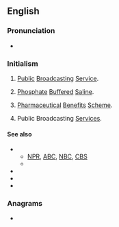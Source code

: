 ==English==
{{wikipedia|PBS (disambiguation)}}

===Pronunciation===
* {{audio|en-au-PBS.ogg|Audio (AU)|lang=en}}

===Initialism===
{{rfc-header|Initialism}}
{{head|en|initialism}}

# {{lb|en|US|television}} [[public|Public]] [[broadcasting|Broadcasting]] [[service|Service]]. {{defdate|Launched 1970.}}
# {{lb|en|US|biology}} [[phosphate|Phosphate]] [[buffered|Buffered]] [[saline|Saline]].
# {{lb|en|Australia}} [[pharmaceutical|Pharmaceutical]] [[benefits|Benefits]] [[scheme|Scheme]]. {{defdate|Established 1948.}}
# {{lb|en|Malta}} Public Broadcasting [[services|Services]].

====See also====
* {{sense|Public Broadcasting Service}}
** [[NPR]], [[ABC]], [[NBC]], [[CBS]]
** {{projectlink|wikipedia|Public Broadcasting Service}}
* {{projectlink|wikipedia|Phosphate buffered saline}}
* {{projectlink|wikipedia|Pharmaceutical Benefits Scheme}}
* {{projectlink|wikipedia|Public Broadcasting Services}}

===Anagrams===
* {{anagrams|en|a=bps|BPS|BPs|BS&P|BSP|Bps|PSB|SPB|bps}}